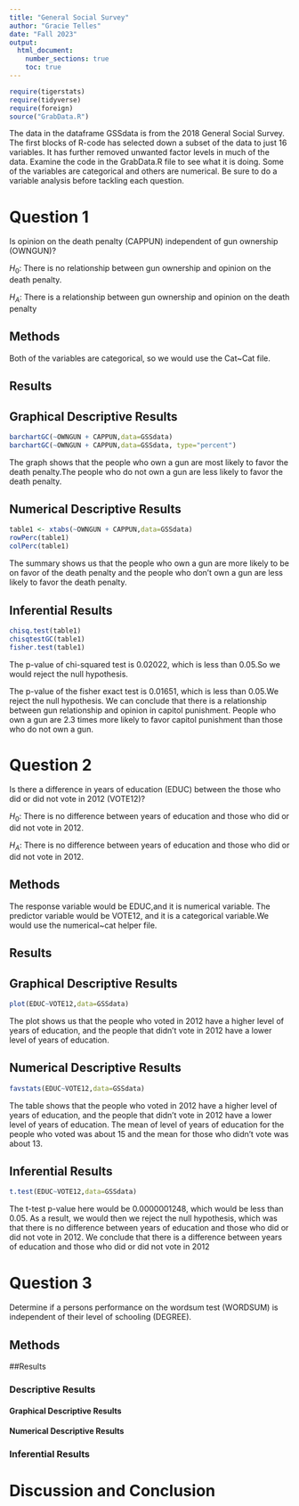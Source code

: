 ```yaml
---
title: "General Social Survey"
author: "Gracie Telles"
date: "Fall 2023"
output: 
  html_document:
    number_sections: true
    toc: true
---
```



```r
require(tigerstats)
require(tidyverse)
require(foreign)
source("GrabData.R")
```







The data in the dataframe GSSdata is from the 2018 General Social Survey. The first blocks of R-code has selected down a subset of the data to just 16 variables. It has further removed unwanted factor levels in much of the data. Examine the code in the GrabData.R file to see what it is doing. Some of the variables are categorical and others are numerical. Be sure to do a variable analysis before tackling each question.  

# Question 1

Is opinion on the death penalty (CAPPUN) independent of gun ownership (OWNGUN)?

$H_0$: There is no relationship between gun ownership and opinion on the death penalty.

$H_A$: There is a relationship between gun ownership and opinion on the death penalty

## Methods

Both of the variables are categorical, so we would use the Cat~Cat file.

## Results

## Graphical Descriptive Results

```r
barchartGC(~OWNGUN + CAPPUN,data=GSSdata)
barchartGC(~OWNGUN + CAPPUN,data=GSSdata, type="percent")
```

The graph shows that the people who own a gun are most likely to favor the death penalty.The people who do not own a gun are less likely to favor the death penalty.

## Numerical Descriptive Results

```r
table1 <- xtabs(~OWNGUN + CAPPUN,data=GSSdata)
rowPerc(table1)
colPerc(table1)
```

The summary shows us that the people who own a gun are more likely to be on favor of the death penalty and the people who don't own a gun are less likely to favor the death penalty.


## Inferential Results

```r
chisq.test(table1)
chisqtestGC(table1)
fisher.test(table1)
```

The p-value of chi-squared test is 0.02022, which is less than 0.05.So we would reject the null hypothesis.

The p-value of the fisher exact test is 0.01651, which is less than 0.05.We reject the null hypothesis. We can conclude that there is a relationship between gun relationship and opinion in capitol punishment. People who own a gun are 2.3 times more likely to favor capitol punishment than those who do not own a gun.

#  Question 2

Is there a difference in years of education (EDUC) between the those who did or did not vote in 2012 (VOTE12)?

$H_0$: There is no difference between years of education and those who did or did not vote in 2012.

$H_A$: There is no difference between years of education and those who did or did not vote in 2012.

## Methods

The response variable would be EDUC,and it is numerical variable. The predictor variable would be VOTE12, and it is a categorical variable.We would use the numerical~cat helper file.

## Results


## Graphical Descriptive Results

```r
plot(EDUC~VOTE12,data=GSSdata)
```

The plot shows us that the people who voted in 2012 have a higher level of years of education, and the people that didn't vote in 2012 have a lower level of years of education.

## Numerical Descriptive Results

```r
favstats(EDUC~VOTE12,data=GSSdata)
```

The table shows that the people who voted in 2012 have a higher level of years of education, and the people that didn't vote in 2012 have a lower level of years of education. The mean of level of years of education for the people who voted was about 15 and the mean for those who didn't vote was about 13.

## Inferential Results

```r
t.test(EDUC~VOTE12,data=GSSdata)
```

The t-test p-value here would be 0.0000001248, which would be less than 0.05. As a result, we would then we reject the null hypothesis, which was that there is no difference between years of education and those who did or did not vote in 2012. We conclude that there is a difference between years of education and those who did or did not vote in 2012

#  Question 3

<!--In this section you explain what you are trying to show.  Where did the data come from?  What is the research or other question you are trying to answer?!-->

Determine if a persons performance on the wordsum test (WORDSUM) is independent of their level of schooling (DEGREE).

## Methods

<!--Decide on your methods:  use "variable analysis" or other appropriate descriptors.  Make sure to choose at least one graphical method and at least one numerical method.!-->

##Results

<!--Divide this section into two sub-sections:  One for your descriptive  results and one for your inferential results.!-->

### Descriptive Results

#### Graphical Descriptive Results

<!--Graphical results here.  Make sure to show your code.  Provide appropriate labels for axes, giving units if possible, and provide a good title for the graph, too.  Use the graphical results to describe the patterns if any that exist in the data as focused toward the research question!-->

#### Numerical Descriptive Results

<!--Numerical results go here. Use the numerical results to describe the patterns if any that exist in the data as focused toward the research question!-->

### Inferential Results

<!--State hypothesis clearly.  Make sure your discussion of the inferential test covers all the aspects that the test output produces, such as test statistic, p-value etc.  Make a decision about the null hypothesis, explain the assumptions on which the selected test/procedure was based, and why the chosen procedure satisfys the assumptions and is appropriate to answer the research question!-->


# Discussion and Conclusion

<!--Discussion and conclusion here.  If you found a relationship be sure to consider whether the relationship occurs because one of the variavbles causes the other, or whether they perhasps are related for some other reason.  Watch the chapter 6 videos from the GeorgeTown videos collection.!-->

